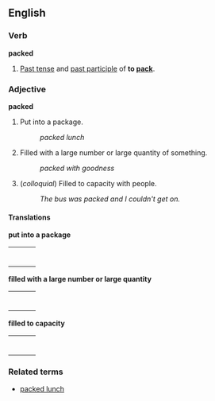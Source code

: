 ==English==
===Verb===
'''packed'''

#[[Past tense]] and [[past participle]] of '''to [[pack]]'''.

===Adjective===
'''packed'''

#Put into a package.
#:''packed lunch''
#Filled with a large number or large quantity of something.
#:''packed with goodness''
#(''colloquial'') Filled to capacity with people.
#:''The bus was packed and I couldn't get on.''

====Translations====
'''put into a package'''
{| border=0  width=100%
|-
|bgcolor="#FFFFE0" valign=top width=48%|
{|
|}
| width=1% |
|bgcolor="#FFFFE0" valign=top width=48%|
{|
|}
|}

'''filled with a large number or large quantity'''
{| border=0  width=100%
|-
|bgcolor="#FFFFE0" valign=top width=48%|
{|
|}
| width=1% |
|bgcolor="#FFFFE0" valign=top width=48%|
{|
|}
|}

'''filled to capacity'''
{| border=0  width=100%
|-
|bgcolor="#FFFFE0" valign=top width=48%|
{|
|}
| width=1% |
|bgcolor="#FFFFE0" valign=top width=48%|
{|
|}
|}

===Related terms===
*[[packed lunch]]